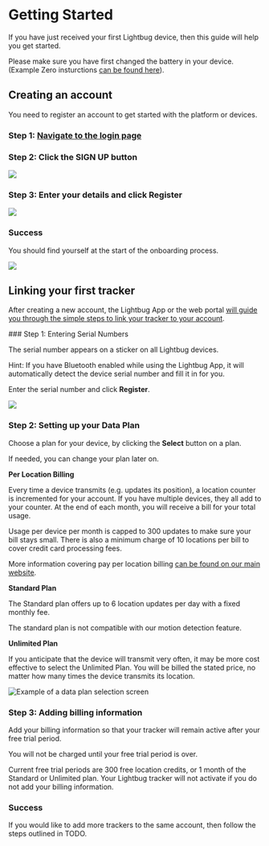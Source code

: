 
# Getting Started

If you have just received your first Lightbug device, then this guide will help you get started.

Please make sure you have first changed the battery in your device.
(Example Zero insturctions [can be found here](/devices/zero#charging)).

## Creating an account

You need to register an account to get started with the platform or devices.

<Steps>

### Step 1: [Navigate to the login page](https://lightbug.cloud/#/auth/login)

### Step 2: Click the **SIGN UP** button

![](https://i.imgur.com/wGzRsbb.png)

### Step 3: Enter your details and click **Register**

![](https://i.imgur.com/aoLS1NX.png)

### Success

You should find yourself at the start of the onboarding process.

![](https://i.imgur.com/ebfQfTd.png)

</Steps>

## Linking your first tracker

After creating a new account, the Lightbug App or the web
portal [will guide you through the simple steps to link your
tracker to your account](https://lightbug.cloud/#/welcome?addDevice=true).

<Steps>
### Step 1: Entering Serial Numbers

The serial number appears on a sticker on all Lightbug devices.

Hint: If you have Bluetooth enabled while using the Lightbug App, it will automatically detect the device serial number and fill it in for you.

Enter the serial number and click **Register**.

![](https://i.imgur.com/udTfQQ3.png)

### Step 2: Setting up your Data Plan

Choose a plan for your device, by clicking the **Select** button on a plan.

If needed, you can change your plan later on.

**Per Location Billing**

Every time a device transmits (e.g. updates its position), a location counter is incremented for your account.
If you have multiple devices, they all add to your counter.
At the end of each month, you will receive a bill for your total usage.

<Callout type="info" emoji="ℹ️">
  Usage per device per month is capped to 300 updates to make sure your bill stays small.
  There is also a minimum charge of 10 locations per bill to cover credit card processing fees.
</Callout>

More information covering pay per location billing [can be found on our main website](https://lightbug.io/data-fees/).

**Standard Plan**

The Standard plan offers up to 6 location updates per day
with a fixed monthly fee.

<Callout type="warning" emoji="⚠️">
  The standard plan is not compatible with our motion detection feature.
</Callout>

**Unlimited Plan**

If you anticipate that the device will transmit very often, it
may be more cost effective to select the Unlimited Plan.
You will be billed the stated price, no matter how many
times the device transmits its location.

![](https://i.imgur.com/Q3v8piZ.png "Example of a data plan selection screen")

### Step 3: Adding billing information

Add your billing information so that your tracker will remain active after your free trial period.

You will not be charged until your free trial period is over.

<Callout type="info" emoji="ℹ️">
  Current free trial periods are 300 free location credits, or 1 month of the Standard or Unlimited plan.
</Callout>

<Callout type="warning" emoji="⚠️">
  Your Lightbug tracker will not activate if you do not add your billing information.
</Callout>

### Success

If you would like to add more trackers to the same account, then follow the steps outlined in TODO.

</Steps>
